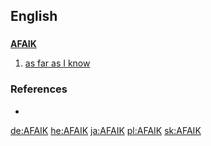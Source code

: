 ==English==

==={{initialism}}===
'''[[as|A]][[far|F]][[as|A]][[I]][[know|K]]'''

# {{mostly|Internet}} [[as far as I know]]

===References===
*{{cite book |author=Spears, Richard A. |year=2000 |title=NTC's Dictionary of American Slang and Colloquial Expressions |edition=third edition |publisher=NTC |pages=p. 3 |id=ISBN 0-8442-0461-7}}

[[de:AFAIK]]
[[he:AFAIK]]
[[ja:AFAIK]]
[[pl:AFAIK]]
[[sk:AFAIK]]